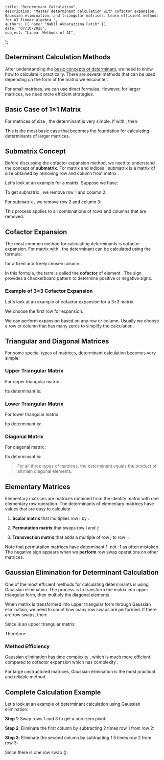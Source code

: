     title: "Determinant Calculation",
    description: "Master determinant calculation with cofactor expansion, Gaussian elimination, and triangular matrices. Learn efficient methods for AI linear algebra.",
    authors: [{ name: "Nabil Akbarazzima Fatih" }],
    date: "07/10/2025",
    subject: "Linear Methods of AI",
};

## Determinant Calculation Methods

After understanding the [basic concepts of determinant](/subject/university/bachelor/ai-ds/linear-methods/determinant), we need to know how to calculate it practically. There are several methods that can be used depending on the form of the matrix we encounter.

For small matrices, we can use direct formulas. However, for larger matrices, we need more efficient strategies.

## Basic Case of 1×1 Matrix

For matrices of size <InlineMath math="1 \times 1" />, the determinant is very simple. If <InlineMath math="A \in \mathbb{R}^{1 \times 1}" /> with <InlineMath math="A = (a_{11})" />, then:

<BlockMath math="\det A = a_{11}" />

This is the most basic case that becomes the foundation for calculating determinants of larger matrices.

## Submatrix Concept

Before discussing the cofactor expansion method, we need to understand the concept of **submatrix**. For matrix <InlineMath math="A \in \mathbb{R}^{n \times n}" /> and indices <InlineMath math="i, j \in \{1, 2, \ldots, n\}" />, submatrix <InlineMath math="A_{ij}" /> is a matrix of size <InlineMath math="(n-1) \times (n-1)" /> obtained by removing row <InlineMath math="i" /> and column <InlineMath math="j" /> from matrix <InlineMath math="A" />.

Let's look at an example for a <InlineMath math="3 \times 3" /> matrix. Suppose we have:

<BlockMath math="A = \begin{pmatrix} a_{11} & a_{12} & a_{13} \\ a_{21} & a_{22} & a_{23} \\ a_{31} & a_{32} & a_{33} \end{pmatrix}" />

To get submatrix <InlineMath math="A_{12}" />, we remove row 1 and column 2:

<MathContainer>
<BlockMath math="A_{12} = \begin{pmatrix} \cancel{a_{11}} & \cancel{a_{12}} & \cancel{a_{13}} \\ a_{21} & \cancel{a_{22}} & a_{23} \\ a_{31} & \cancel{a_{32}} & a_{33} \end{pmatrix}" />
<BlockMath math="= \begin{pmatrix} a_{21} & a_{23} \\ a_{31} & a_{33} \end{pmatrix}" />
</MathContainer>

For submatrix <InlineMath math="A_{23}" />, we remove row 2 and column 3:

<MathContainer>
<BlockMath math="A_{23} = \begin{pmatrix} a_{11} & a_{12} & \cancel{a_{13}} \\ \cancel{a_{21}} & \cancel{a_{22}} & \cancel{a_{23}} \\ a_{31} & a_{32} & \cancel{a_{33}} \end{pmatrix}" />
<BlockMath math="= \begin{pmatrix} a_{11} & a_{12} \\ a_{31} & a_{32} \end{pmatrix}" />
</MathContainer>

This process applies to all combinations of rows and columns that are removed.

## Cofactor Expansion

The most common method for calculating determinants is cofactor expansion. For matrix <InlineMath math="A \in \mathbb{R}^{n \times n}" /> with <InlineMath math="n > 1" />, the determinant can be calculated using the formula:

<MathContainer>
<BlockMath math="\det A = \sum_{i=1}^{n} (-1)^{i+j} \cdot a_{ij} \cdot \det A_{ij}" />
</MathContainer>

for a fixed and freely chosen column <InlineMath math="j" />.

In this formula, the term <InlineMath math="(-1)^{i+j} \cdot \det A_{ij}" /> is called the **cofactor** of element <InlineMath math="a_{ij}" />. The sign <InlineMath math="(-1)^{i+j}" /> provides a checkerboard pattern to determine positive or negative signs.

### Example of 3×3 Cofactor Expansion

Let's look at an example of cofactor expansion for a 3×3 matrix:

<BlockMath math="A = \begin{pmatrix} 2 & 1 & 3 \\ 0 & 4 & 1 \\ 1 & 2 & 0 \end{pmatrix}" />

We choose the first row for expansion:

<MathContainer>
<BlockMath math="\det A = 2 \cdot (-1)^{1+1} \det A_{11} + 1 \cdot (-1)^{1+2} \det A_{12} + 3 \cdot (-1)^{1+3} \det A_{13}" />
<BlockMath math="= 2 \cdot \det \begin{pmatrix} 4 & 1 \\ 2 & 0 \end{pmatrix} - 1 \cdot \det \begin{pmatrix} 0 & 1 \\ 1 & 0 \end{pmatrix} + 3 \cdot \det \begin{pmatrix} 0 & 4 \\ 1 & 2 \end{pmatrix}" />
<BlockMath math="= 2 \cdot (4 \cdot 0 - 1 \cdot 2) - 1 \cdot (0 \cdot 0 - 1 \cdot 1) + 3 \cdot (0 \cdot 2 - 4 \cdot 1)" />
<BlockMath math="= 2 \cdot (-2) - 1 \cdot (-1) + 3 \cdot (-4) = -4 + 1 - 12 = -15" />
</MathContainer>

We can perform expansion based on any row or column. Usually we choose a row or column that has many zeros to simplify the calculation.

## Triangular and Diagonal Matrices

For some special types of matrices, determinant calculation becomes very simple:

### Upper Triangular Matrix

For upper triangular matrix <InlineMath math="R" />:

<MathContainer>
<BlockMath math="R = \begin{pmatrix} r_{11} & * & \cdots & * \\ 0 & r_{22} & \cdots & * \\ \vdots & \vdots & \ddots & \vdots \\ 0 & 0 & \cdots & r_{nn} \end{pmatrix}" />
</MathContainer>

Its determinant is:

<MathContainer>
<BlockMath math="\det R = r_{11} \cdot r_{22} \cdot \ldots \cdot r_{nn}" />
</MathContainer>

### Lower Triangular Matrix

For lower triangular matrix <InlineMath math="L" />:

<MathContainer>
<BlockMath math="L = \begin{pmatrix} l_{11} & 0 & \cdots & 0 \\ * & l_{22} & \cdots & 0 \\ \vdots & \vdots & \ddots & \vdots \\ * & * & \cdots & l_{nn} \end{pmatrix}" />
</MathContainer>

Its determinant is:

<MathContainer>
<BlockMath math="\det L = l_{11} \cdot l_{22} \cdot \ldots \cdot l_{nn}" />
</MathContainer>

### Diagonal Matrix

For diagonal matrix <InlineMath math="D" />:

<MathContainer>
<BlockMath math="D = \begin{pmatrix} d_{11} & 0 & \cdots & 0 \\ 0 & d_{22} & \cdots & 0 \\ \vdots & \vdots & \ddots & \vdots \\ 0 & 0 & \cdots & d_{nn} \end{pmatrix}" />
</MathContainer>

Its determinant is:

<MathContainer>
<BlockMath math="\det D = d_{11} \cdot d_{22} \cdot \ldots \cdot d_{nn}" />
</MathContainer>

> For all three types of matrices, the determinant equals the product of all main diagonal elements.

## Elementary Matrices

Elementary matrices are matrices obtained from the identity matrix with one elementary row operation. The determinants of elementary matrices have values that are easy to calculate:

1. **Scalar matrix** <InlineMath math="S_i(\lambda)" /> that multiplies row i by <InlineMath math="\lambda" />:

    <BlockMath math="\det S_i(\lambda) = \lambda" />

2. **Permutation matrix** <InlineMath math="Q_i^j(\lambda)" /> that swaps row i and j:

    <BlockMath math="\det Q_i^j(\lambda) = 1" />

3. **Transvection matrix** <InlineMath math="P_i^j" /> that adds a multiple of row j to row i:

    <BlockMath math="\det P_i^j = -1" />

Note that permutation matrices have determinant 1, not -1 as often mistaken. The negative sign appears when we **perform** row swap operations on other matrices.

## Gaussian Elimination for Determinant Calculation

One of the most efficient methods for calculating determinants is using Gaussian elimination. The process is to transform the matrix into upper triangular form, then multiply the diagonal elements.

When matrix <InlineMath math="A" /> is transformed into upper triangular form <InlineMath math="R" /> through Gaussian elimination, we need to count how many row swaps are performed. If there are <InlineMath math="p" /> row swaps, then:

<BlockMath math="\det A = (-1)^p \cdot \det R" />

Since <InlineMath math="R" /> is an upper triangular matrix:

<BlockMath math="\det R = r_{11} \cdot r_{22} \cdot \ldots \cdot r_{nn}" />

Therefore:

<MathContainer>
<BlockMath math="\det A = (-1)^p \cdot r_{11} \cdot r_{22} \cdot \ldots \cdot r_{nn}" />
</MathContainer>

### Method Efficiency

Gaussian elimination has time complexity <InlineMath math="O(\frac{1}{3}n^3)" />, which is much more efficient compared to cofactor expansion which has complexity <InlineMath math="O(n!)" />.

For large unstructured matrices, Gaussian elimination is the most practical and reliable method.

## Complete Calculation Example

Let's look at an example of determinant calculation using Gaussian elimination:

<BlockMath math="A = \begin{pmatrix} 0 & 3 & 3 \\ 2 & 2 & 0 \\ 1 & 0 & 1 \end{pmatrix}" />

**Step 1**: Swap rows 1 and 3 to get a non-zero pivot:

<BlockMath math="\begin{pmatrix} 1 & 0 & 1 \\ 2 & 2 & 0 \\ 0 & 3 & 3 \end{pmatrix}" />

**Step 2**: Eliminate the first column by subtracting 2 times row 1 from row 2:

<BlockMath math="\begin{pmatrix} 1 & 0 & 1 \\ 0 & 2 & -2 \\ 0 & 3 & 3 \end{pmatrix}" />

**Step 3**: Eliminate the second column by subtracting 1.5 times row 2 from row 3:

<BlockMath math="\begin{pmatrix} 1 & 0 & 1 \\ 0 & 2 & -2 \\ 0 & 0 & 6 \end{pmatrix} = R" />

Since there is one row swap (<InlineMath math="p = 1" />):

<MathContainer>
<BlockMath math="\det A = (-1)^1 \cdot \det R" />
<BlockMath math="= (-1)^1 \cdot 1 \cdot 2 \cdot 6" />
<BlockMath math="= -12" />
</MathContainer>